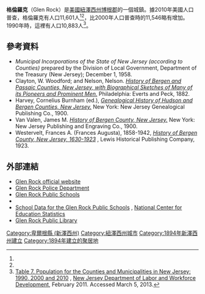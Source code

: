 {{Infobox settlement
|name                     = Glen Rock, New Jersey
|official_name            = Borough of Glen Rock
|settlement_type          = [[Borough_(New_Jersey)|Borough]]
|nickname                 =
|motto                    =

<!-- Images -->
|image_skyline            = Train 1253 leaves Glen Rock Boro Hall Bergen County Line.jpg
|imagesize                =
|image_caption            = 
|image_flag               =
|image_seal               =

<!-- Maps -->
|image_map                = Bergen_County_New_Jersey_Incorporated_and_Unincorporated_areas_Glen_Rock_Highlighted.svg
|mapsize                  = 250x200px
|map_caption              = Map highlighting Glen Rock's location within Bergen County. Inset: Bergen County's location within New Jersey
|image_map1               = Census_Bureau_map_of_Glen_Rock,_New_Jersey.png
|mapsize1                 = 250x200px
|map_caption1             = Census Bureau map of Glen Rock, New Jersey

<!-- Location -->
|subdivision_type         = [[國家|國家]]
|subdivision_type1        = [[州|州]]
|subdivision_type2        = [[郡|郡]]
|subdivision_name         = {{nowrap|{{flag|United States}}}}
|subdivision_name1        = {{flag|New Jersey}}
|subdivision_name2        = [[博根郡|博根郡]]
|government_type          = [[Borough_(New_Jersey)|Borough]]
|government_footnotes     = 
|governing_body           = Borough Council
|leader_title             = [[市長|市長]]
|leader_name              = Bruce Packer ([[Democratic_Party_(United_States)|D]], term ends December 31, 2019)<ref>[http://www.northjersey.com/news/democrats-win-mayoral-council-seats-in-glen-rock-1.1447700 Democrats win mayoral, council seats in Glen Rock], NorthJersey.com, November 3, 2015. Accessed January 8, 2016.</ref>
|leader_title1            = [[City_manager|Administrator]]
|leader_name1             = Lenora Benjamin<ref>[http://www.glenrocknj.net/departments/administration/dept-personnel.php Administration Office], Borough of Glen Rock. Accessed August 15, 2013.</ref>
|leader_title2            = [[Clerk_(municipal_official)|Clerk]]
|leader_name2             = Jacqueline Scalia<ref>[http://www.glenrocknj.net/departments/administration/clerks-office.php Borough Clerk], Borough of Glen Rock. Accessed August 15, 2013.</ref>
|established_title        = [[Municipal_corporation|Incorporated]]
|established_date         = September 14, 1894
|named_for                = Glacial boulder

<!-- Area -->
|unit_pref                = Imperial
|area_footnotes           = <ref name=CensusArea>[http://www2.census.gov/geo/docs/maps-data/data/gazetteer/county_sub_list_34.txt 2010 Census Gazetteer Files: New Jersey County Subdivisions], [[United_States_Census_Bureau|United States Census Bureau]]. Accessed May 21, 2015.</ref>
|area_magnitude           =
|area_total_km2           = 7.091
|area_land_km2            = 7.028
|area_water_km2           = 0.063
|area_total_sq_mi         = 2.738
|area_land_sq_mi          = 2.714
|area_water_sq_mi         = 0.024
|area_water_percent       = 0.89
|area_rank                = 360th of 566 in state<br>33rd of 70 in county<ref name=CensusArea/>

<!-- Population -->
|population_as_of         = [[2010年美國人口普查|2010年普查]]
|population_footnotes     = <ref name=Census2010>[http://factfinder.census.gov/bkmk/table/1.0/en/DEC/10_DP/DPDP1/0600000US3400326640 DP-1 - Profile of General Population and Housing Characteristics: 2010 for Glen Rock borough, Bergen County, New Jersey], [[United_States_Census_Bureau|United States Census Bureau]]. Accessed March 5, 2013.</ref><ref name=LWD2010>[http://lwd.dol.state.nj.us/labor/lpa/census/2010/dp/dp1_ber/glenrock1.pdf Profile of General Demographic Characteristics: 2010 for Glen Rock borough] {{Wayback|url=http://lwd.dol.state.nj.us/labor/lpa/census/2010/dp/dp1_ber/glenrock1.pdf |date=20160113011038 }}, [[New_Jersey_Department_of_Labor_and_Workforce_Development|New Jersey Department of Labor and Workforce Development]]. Accessed March 5, 2013.</ref>
|population_total         = 11601
|population_rank          = 209th of 566 in state<br>28th of 70 in county<ref name=GCTPH1NJ2010>[http://factfinder.census.gov/bkmk/table/1.0/en/DEC/10_SF1/GCTPH1.ST16/0400000US34 GCT-PH1 Population, Housing Units, Area, and Density: 2010 - State -- County Subdivision from the 2010 Census Summary File 1 for New Jersey], [[United_States_Census_Bureau|United States Census Bureau]]. Accessed March 5, 2013.</ref>
|population_density_km2   = 1650.7
|population_density_sq_mi = 4275.2
|population_density_rank  = 139th of 566 in state<br>35th of 70 in county<ref name=GCTPH1NJ2010/>
|population_est           = 11901
|pop_est_as_of            = 2014

<!-- General information -->
|timezone                 = [[Eastern_Time_Zone|Eastern (EST)]]
|utc_offset               = -5
|timezone_DST             = [[Eastern_Daylight_Time|Eastern (EDT)]]
|utc_offset_DST           = -4
|elevation_footnotes      = <ref>{{Gnis|885233|Borough of Glen Rock}}, [[Geographic_Names_Information_System|Geographic Names Information System]]. Accessed March 5, 2013.</ref>
|elevation_m              =
|elevation_ft             = 131
|coordinates_footnotes    = <ref name=CensusArea/><ref name="GR1">[http://www.census.gov/geo/www/gazetteer/gazette.html US Gazetteer files: 2010, 2000, and 1990], [[United_States_Census_Bureau|United States Census Bureau]]. Accessed September 4, 2014.</ref>

<!-- Area/postal codes & others -->
|postal_code_type         = [[ZIP_code|ZIP code]]
|postal_code              = 07452<ref>[http://tools.usps.com/go/ZipLookupResultsAction!input.action?resultMode=0&city=glen%20rock&state=NJ Look Up a ZIP Code for Glen Rock, NJ], [[United_States_Postal_Service|United States Postal Service]]. Accessed September 27, 2011.</ref><ref>[http://www.state.nj.us/infobank/njzips.htm Zip Codes], State of [[New_Jersey|New Jersey]]. Accessed August 15, 2013.</ref>
|area_code                = [[Area_codes_201_and_551|201]]<ref>[http://www.area-codes.com/search.asp?frmNPA=&frmNXX=&frmState=NJ&frmCity=Glen+Rock Area Code Lookup - NPA NXX for Glen Rock, NJ], Area-Codes.com. Accessed September 2, 2013.</ref>
|blank_name               = [[Federal_Information_Processing_Standard|FIPS code]]
|blank_info               = 3400326640<ref name=CensusArea/><ref name="GR2">[http://factfinder.census.gov American FactFinder], [[United_States_Census_Bureau|United States Census Bureau]]. Accessed September 4, 2014.</ref><ref>[http://mcdc2.missouri.edu/webrepts/commoncodes/ccc_nj.html A Cure for the Common Codes:  New Jersey] {{Webarchive|url=https://archive.today/20120527054825/http://mcdc2.missouri.edu/webrepts/commoncodes/ccc_nj.html |date=2012-05-27 }}, Missouri Census Data Center. Accessed November 26, 2012.</ref>
|blank1_name              = [[Geographic_Names_Information_System|GNIS]] feature ID
|blank1_info              = 0885233<ref name=CensusArea/><ref name="GR3">[http://geonames.usgs.gov US Board on Geographic Names], [[United_States_Geological_Survey|United States Geological Survey]]. Accessed September 4, 2014.</ref>
|website                  = {{URL|http://www.glenrocknj.net/}}
|footnotes                =
}}
'''格倫羅克'''（Glen Rock）是[[美國|美國]][[紐澤西州|紐澤西州]][[博根郡|博根郡]]的一個城鎮。據2010年美國人口普查，格倫羅克有人口11,601人<ref name=Census2010/><ref name=LWD2010/>，比2000年人口普查時的11,546略有增加。1990年時，這裡有人口10,883人<ref>[http://lwd.dol.state.nj.us/labor/lpa/census/2010/2010data/table7cm.xls Table 7. Population for the Counties and Municipalities in New Jersey: 1990, 2000 and 2010] {{Wayback|url=http://lwd.dol.state.nj.us/labor/lpa/census/2010/2010data/table7cm.xls |date=20130520191436 }}, [[New_Jersey_Department_of_Labor_and_Workforce_Development|New Jersey Department of Labor and Workforce Development]], February 2011. Accessed March 5, 2013.</ref>。
==參考資料==
{{reflist|30em}}
* ''Municipal Incorporations of the State of New Jersey (according to Counties)'' prepared by the Division of Local Government, Department of the Treasury (New Jersey); December 1, 1958.
* Clayton, W. Woodford; and Nelson, Nelson. [https://archive.org/details/historyofbergen00clay ''History of Bergen and Passaic Counties, New Jersey, with Biographical Sketches of Many of its Pioneers and Prominent Men.''] Philadelphia: Everts and Peck, 1882.
* Harvey, Cornelius Burnham (ed.), [https://archive.org/details/genealogicalhist00harv ''Genealogical History of Hudson and Bergen Counties, New Jersey.''] New York: New Jersey Genealogical Publishing Co., 1900.
* Van Valen, James M. [https://archive.org/details/historybergenco00valegoog ''History of Bergen County, New Jersey.''] New York: New Jersey Publishing and Engraving Co., 1900.
* Westervelt, Frances A. (Frances Augusta), 1858-1942, [https://books.google.com/books?id=As8wAQAAMAAJ ''History of Bergen County, New Jersey, 1630-1923''] {{Wayback|url=https://books.google.com/books?id=As8wAQAAMAAJ |date=20201214114536 }}, Lewis Historical Publishing Company, 1923.

==外部連結==
{{Wikivoyage|Glen Rock}}
* [http://www.glenrocknj.net/ Glen Rock official website] {{Wayback|url=http://www.glenrocknj.net/ |date=20210305193653 }}
* [http://www.glenrockpolice.com/ Glen Rock Police Department] {{Wayback|url=http://www.glenrockpolice.com/ |date=20210126015128 }}
* [http://www.glenrocknj.org/ Glen Rock Public Schools] {{Wayback|url=http://www.glenrocknj.org/ |date=20201203071657 }}
* {{NJReportCard|03|1760|0|Glen Rock Public Schools}}
* [http://nces.ed.gov/ccd/schoolsearch/school_list.asp?Search=1&DistrictID=3405970 School Data for the Glen Rock Public Schools] {{Wayback|url=http://nces.ed.gov/ccd/schoolsearch/school_list.asp?Search=1&DistrictID=3405970 |date=20181020011607 }}, [[National_Center_for_Education_Statistics|National Center for Education Statistics]]
* [https://web.archive.org/web/20080512055702/http://www.bccls.org/glenrock/ Glen Rock Public Library]

{{卑爾根縣 (新澤西州)}}
{{normdaten}}
{{DEFAULTSORT:Glen Rock}}
[[Category:卑爾根縣_(新澤西州)|Category:卑爾根縣 (新澤西州)]]
[[Category:紐澤西州城市|Category:紐澤西州城市]]
[[Category:1894年新澤西州建立|Category:1894年新澤西州建立]]
[[Category:1894年建立的聚居地|Category:1894年建立的聚居地]]